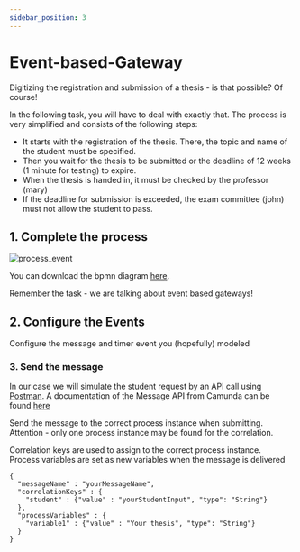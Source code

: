 ```yaml
---
sidebar_position: 3
---
```

# Event-based-Gateway

Digitizing the registration and submission of a thesis - is that possible? Of course!

In the following task, you will have to deal with exactly that.
The process is very simplified and consists of the following steps:

- It starts with the registration of the thesis. There, the topic and name of the student must be specified.
- Then you wait for the thesis to be submitted or the deadline of 12 weeks (1 minute for testing) to expire.
- When the thesis is handed in, it must be checked by the professor (mary)
- If the deadline for submission is exceeded, the exam committee (john) must not allow the student to pass.


## 1. Complete the process

![process_event](/assets/docs/events/event-based-gateway/process-event-based-gateway.png)

You can download the bpmn diagram <a target="_blank" href="/assets/docs/events/event-based-gateway/process-event-based-gateway.bpmn" download="event-based-gateway-process.bpmn">here</a>.

Remember the task - we are talking about event based gateways!

## 2. Configure the Events

Configure the message and timer event you (hopefully) modeled

### 3. Send the message

In our case we will simulate the student request by an API call using [Postman](https://www.postman.com/downloads/). A documentation of the Message API from Camunda can be found [here](https://docs.camunda.org/manual/7.15/reference/rest/message/post-message/)

Send the message to the correct process instance when submitting. Attention - only one process instance may be found for the correlation.

Correlation keys are used to assign to the correct process instance.
Process variables are set as new variables when the message is delivered

```
{
  "messageName" : "yourMessageName",
  "correlationKeys" : {
    "student" : {"value" : "yourStudentInput", "type": "String"}
  },
  "processVariables" : {
    "variable1" : {"value" : "Your thesis", "type": "String"}
  }
}
```
